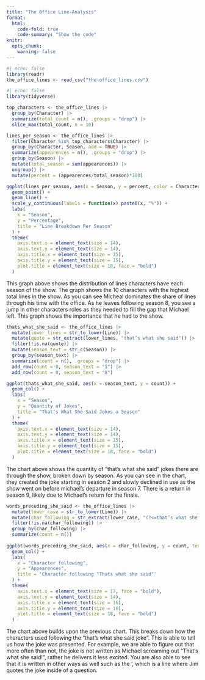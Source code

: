 ```yaml
---
title: "The Office Line-Analysis"
format:
  html:
    code-fold: true
    code-summary: "Show the code"
knitr:
  opts_chunk:
    warning: false
---
```


```r
#| echo: false
library(readr)
the_office_lines <- read_csv("the-office_lines.csv")
```

```r
#| echo: false
library(tidyverse)
```

```r
top_characters <- the_office_lines |>
  group_by(Character) |>
  summarize(total_count = n(), .groups = "drop") |>
  slice_max(total_count, n = 10)

lines_per_season <- the_office_lines |>
  filter(Character %in% top_characters$Character) |>
  group_by(Character, Season, add = TRUE) |>
  summarize(appearences = n(), .groups = "drop") |>
  group_by(Season) |>
  mutate(total_season = sum(appearences)) |>
  ungroup() |>
  mutate(percent = (appearences/total_season)*100)

ggplot(lines_per_season, aes(x = Season, y = percent, color = Character)) +
  geom_point() +
  geom_line() +
  scale_y_continuous(labels = function(x) paste0(x, "%")) +
  labs(
    x = "Season",
    y = "Percentage",
    title = "Line Breakdown Per Season"
  ) +
  theme(
    axis.text.x = element_text(size = 14),
    axis.text.y = element_text(size = 14), 
    axis.title.x = element_text(size = 15),
    axis.title.y = element_text(size = 15),
    plot.title = element_text(size = 18, face = "bold")
  )
```

This graph above shows the distribution of lines characters have each season of the show. The graph shows the 10 characters with the highest total lines in the show. As you can see Micheal dominates the share of lines through his time with the office. As he leaves following season 8, you see a jump in other characters roles as they needed to fill the gap that Michael left. This graph shows the importance that he had to the show.


```r
thats_what_she_said <- the_office_lines |>
  mutate(lower_lines = str_to_lower(Line)) |>
  mutate(quote = str_extract(lower_lines, "that’s what she said")) |>
  filter(!is.na(quote)) |>
  mutate(season_text = str_c(Season)) |>
  group_by(season_text) |>
  summarize(count = n(), .groups = "drop") |>
  add_row(count = 0, season_text = "1") |>
  add_row(count = 0, season_text = "8")

ggplot(thats_what_she_said, aes(x = season_text, y = count)) +
  geom_col() +
  labs(
    x = "Season",
    y = "Quantity of Jokes",
    title = "That's What She Said Jokes a Season"
  ) +
  theme(
    axis.text.x = element_text(size = 14),
    axis.text.y = element_text(size = 14), 
    axis.title.x = element_text(size = 15),
    axis.title.y = element_text(size = 15),
    plot.title = element_text(size = 18, face = "bold")
  )
```

The chart above shows the quantity of "that's what she said" jokes there are through the show, broken down by season. As you can see in the chart, they created the joke starting in season 2 and slowly declined in use as the show went on before michael's departure in season 7. There is a return in season 9, likely due to Michael's return for the finale.


```r
words_preceding_she_said <- the_office_lines |>
  mutate(lower_case = str_to_lower(Line)) |>
  mutate(char_following = str_extract(lower_case, "(?<=that’s what she said).")) |>
  filter(!is.na(char_following)) |>
  group_by(char_following) |>
  summarize(count = n())
  
ggplot(words_preceding_she_said, aes(x = char_following, y = count, text = char_following)) +
  geom_col() +
  labs(
    x = "Character following",
    y = "Appearences",
    title = 'Character following "Thats what she said"'
  ) +
  theme(
    axis.text.x = element_text(size = 17, face = "bold"),
    axis.text.y = element_text(size = 14),
    axis.title.x = element_text(size = 16),
    axis.title.y = element_text(size = 16),
    plot.title = element_text(size = 18, face = "bold")
  )
```

The chart above builds upon the previous chart. This breaks down how the characters used following the "that's what she said joke". This is able to tell us how the joke was presented. For example, we are able to figure out that more often than not, the joke is not written as Michael screaming out "That's what she said!", rather he delivers it less excited. You are also able to see that it is written in other ways as well such as the ', which is a line where Jim quotes the joke inside of a question.





